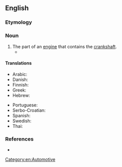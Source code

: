==English==
{{wp}}

===Etymology===
{{compound|en|crank|case}}

===Noun===
{{en-noun}}

# The part of an [[engine]] that contains the [[crankshaft]].
#* {{quote-journal|en|year=1960|month=January|title=The Swindon Type "4" diesel-hydraulic units|journal=Trains Illustrated|page=41|text=The '''crankcase''' itself is in one piece, in the form of a tunnel into which the crankshaft is introduced from one end.}}

====Translations====
{{trans-top|crankcase}}
* Arabic: {{t|ar|عُلْبَة الْمِرْفَق|f}}
* Danish: {{t|da|krumtaphus}}
* Finnish: {{t+|fi|kampikammio}}
* Greek: {{t+|el|στροφαλοθάλαμος|m}}
* Hebrew: {{t|he|בֵּית גַּל אַרְכֻּבָּה|m|tr=beyt gal arkuba}}
{{trans-mid}}
* Portuguese: {{t+|pt|cárter|m}}
* Serbo-Croatian: {{t|sh|karter ulja|m}}
* Spanish: {{t-check|es|cárter}}
* Swedish: {{t|sv|vevhus|n}}
* Thai: {{t|th|ห้องข้อเหวี่ยง}}
{{trans-bottom}}

===References===
* {{R:Lexico}}

[[Category:en:Automotive]]